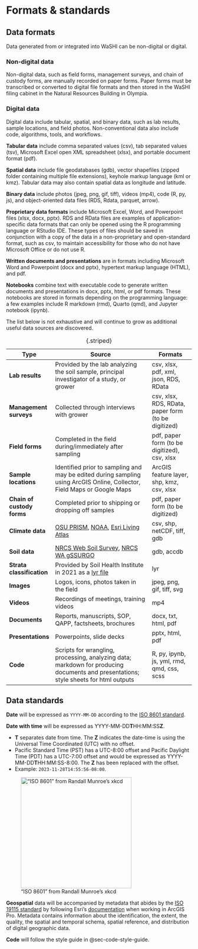 # Formats & standards {#sec-formats-standards}

## Data formats

Data generated from or integrated into WaSHI can be non-digital or digital.

### Non-digital data

Non-digital data, such as field forms, management surveys, and chain of custody forms, are manually recorded on paper forms. Paper forms must be transcribed or converted to digital file formats and then stored in the WaSHI filing cabinet in the Natural Resources Building in Olympia.

### Digital data

Digital data include tabular, spatial, and binary data, such as lab results, sample locations, and field photos. Non-conventional data also include code, algorithms, tools, and workflows.

**Tabular data** include comma separated values (csv), tab separated values (tsv), Microsoft Excel open XML spreadsheet (xlsx), and portable document format (pdf).

**Spatial data** include file geodatabases (gdb), vector shapefiles (zipped folder containing multiple file extensions), keyhole markup language (kml or kmz). Tabular data may also contain spatial data as longitude and latitude.

**Binary data** include photos (jpeg, png, gif, tiff), videos (mp4), code (R, py, js), and object-oriented data files (RDS, Rdata, parquet, arrow).

**Proprietary data formats** include Microsoft Excel, Word, and Powerpoint files (xlsx, docx, pptx). RDS and RData files are examples of application-specific data formats that can only be opened using the R programming language or RStudio IDE. These types of files should be saved in conjunction with a copy of the data in a non-proprietary and open-standard format, such as csv, to maintain accessibility for those who do not have Microsoft Office or do not use R.

**Written documents and presentations** are in formats including Microsoft Word and Powerpoint (docx and pptx), hypertext markup language (HTML), and pdf.

**Notebooks** combine text with executable code to generate written documents and presentations in docx, pptx, html, or pdf formats. These notebooks are stored in formats depending on the programming language: a few examples include R markdown (rmd), Quarto (qmd), and Jupyter notebook (ipynb).

The list below is not exhaustive and will continue to grow as additional useful data sources are discovered.

| **Type**                   | **Source**                                                                                                                                                    | **Formats**                                         |
|-----------------|--------------------------------------|-----------------|
| **Lab results**            | Provided by the lab analyzing the soil sample, principal investigator of a study, or grower                                                                   | csv, xlsx, pdf, xml, json, RDS, RData               |
| **Management surveys**     | Collected through interviews with grower                                                                                                                      | csv, xlsx, RDS, RData, paper form (to be digitized) |
| **Field forms**            | Completed in the field during/immediately after sampling                                                                                                      | pdf, paper form (to be digitized), csv, xlsx        |
| **Sample locations**       | Identified prior to sampling and may be edited during sampling using ArcGIS Online, Collector, Field Maps or Google Maps                                      | ArcGIS feature layer, shp, kmz, csv, xlsx           |
| **Chain of custody forms** | Completed prior to shipping or dropping off samples                                                                                                           | pdf, paper form (to be digitized)                   |
| **Climate data**           | [OSU PRISM](https://prism.oregonstate.edu/), [NOAA](https://www.ncdc.noaa.gov/cdo-web/datasets), [Esri Living Atlas](https://livingatlas.arcgis.com/en/home/) | csv, shp, netCDF, tiff, gdb                         |
| **Soil data**              | [NRCS Web Soil Survey](https://websoilsurvey.sc.egov.usda.gov/App/HomePage.htm), [NRCS WA gSSURGO](K:\NRAS\Arc_Data\Soil_Health\NRCS_StatewideSoils)          | gdb, accdb                                          |
| **Strata classification**  | Provided by Soil Health Institute in 2021 as a [lyr file](K:\NRAS\Arc_Data\soil-health\soil-health-institute-strata\wa-strata-sum.zip)                        | lyr                                                 |
| **Images**                 | Logos, icons, photos taken in the field                                                                                                                       | jpeg, png, gif, tiff, svg                           |
| **Videos**                 | Recordings of meetings, training videos                                                                                                                       | mp4                                                 |
| **Documents**              | Reports, manuscripts, SOP, QAPP, factsheets, brochures                                                                                                        | docx, txt, html, pdf                                |
| **Presentations**          | Powerpoints, slide decks                                                                                                                                      | pptx, html, pdf                                     |
| **Code**                   | Scripts for wrangling, processing, analyzing data; markdown for producing documents and presentations; style sheets for html outputs                          | R, py, ipynb, js, yml, rmd, qmd, css, scss          |

: {.striped}

## Data standards {#sec-data-standards}

**Date** will be expressed as `YYYY-MM-DD` according to the [ISO 8601 standard](https://www.iso.org/iso-8601-date-and-time-format.html).

**Date with time** will be expressed as YYYY-MM-DD**T**HH:MM:SS**Z**.

-   **T** separates date from time. The **Z** indicates the date-time is using the Universal Time Coordinated (UTC) with no offset.
-   Pacific Standard Time (PST) has a UTC-8:00 offset and Pacific Daylight Time (PDT) has a UTC-7:00 offset and would be expressed as YYYY-MM-DD**T**HH:MM:SS-8:00. The **Z** has been replaced with the offset.
-   Example: `2023-11-28T14:55:56-08:00`.

!["ISO 8601" from Randall Munroe's xkcd](https://imgs.xkcd.com/comics/iso_8601.png){width="300"}

**Geospatial** data will be accompanied by metadata that abides by the [ISO 19115 standard](https://www.iso.org/standard/53798.html) by following Esri's [documentation](https://pro.arcgis.com/en/pro-app/latest/help/metadata/create-iso-19115-and-iso-19139-metadata.htm) when working in ArcGIS Pro. Metadata contains information about the identification, the extent, the quality, the spatial and temporal schema, spatial reference, and distribution of digital geographic data.

**Code** will follow the style guide in @sec-code-style-guide.
